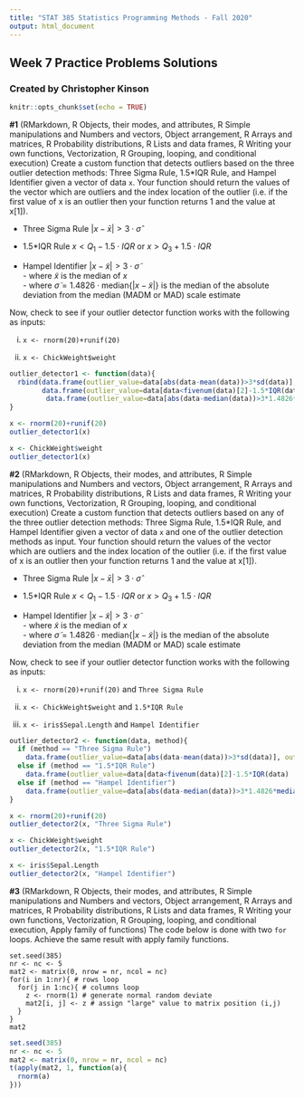 ---
title: "STAT 385 Statistics Programming Methods - Fall 2020"
output: html_document
---
## Week 7 Practice Problems Solutions
### Created by Christopher Kinson

```{r setup, include=FALSE}
knitr::opts_chunk$set(echo = TRUE)
```

**#1** (RMarkdown, R Objects, their modes, and attributes, R Simple manipulations and Numbers and vectors, Object arrangement, R Arrays and matrices, R Probability distributions, R Lists and data frames, R Writing your own functions, Vectorization, R Grouping, looping, and conditional execution) Create a custom function that detects outliers based on the three outlier detection methods: Three Sigma Rule, 1.5*IQR Rule, and Hampel Identifier given a vector of data `x`. Your function should return the values of the vector which are outliers and the index location of the outlier (i.e. if the first value of x is an outlier then your function returns 1 and the value at x[1]).

- Three Sigma Rule $|x-\bar{x}|>3 \cdot \hat{\sigma}$ 

- 1.5*IQR Rule $x<Q_1-1.5\cdot IQR$ or $x>Q_3+1.5 \cdot IQR$

- Hampel Identifier $|x-\tilde{x}|> 3 \cdot \tilde{\sigma}$  
      - where $\tilde{x}$ is the median of $x$  
      - where $\tilde{\sigma}=1.4826 \cdot \textrm{median}\{|x-\tilde{x}|\}$ is the median of the absolute deviation from the median (MADM or MAD) scale estimate

Now, check to see if your outlier detector function works with the following as inputs:

i. `x <- rnorm(20)+runif(20)`

ii. `x <- ChickWeight$weight`

```{r}
outlier_detector1 <- function(data){
  rbind(data.frame(outlier_value=data[abs(data-mean(data))>3*sd(data)], outlier_position=which(abs(data-mean(data))>3*sd(data))), 
        data.frame(outlier_value=data[data<fivenum(data)[2]-1.5*IQR(data) | data>fivenum(data)[4]+1.5*IQR(data)], outlier_position=which(data<fivenum(data)[2]-1.5*IQR(data) | data>fivenum(data)[4]+1.5*IQR(data))),
         data.frame(outlier_value=data[abs(data-median(data))>3*1.4826*median(abs(data-median(data)))], outlier_position=which(abs(data-median(data))>3*1.4826*median(abs(data-median(data))))))
}
```

```{r}
x <- rnorm(20)+runif(20)
outlier_detector1(x)

x <- ChickWeight$weight
outlier_detector1(x)
```


**#2** (RMarkdown, R Objects, their modes, and attributes, R Simple manipulations and Numbers and vectors, Object arrangement, R Arrays and matrices, R Probability distributions, R Lists and data frames, R Writing your own functions, Vectorization, R Grouping, looping, and conditional execution) Create a custom function that detects outliers based on any of the three outlier detection methods: Three Sigma Rule, 1.5*IQR Rule, and Hampel Identifier given a vector of data `x` and one of the outlier detection methods as input. Your function should return the values of the vector which are outliers and the index location of the outlier (i.e. if the first value of x is an outlier then your function returns 1 and the value at x[1]).

- Three Sigma Rule $|x-\bar{x}|>3 \cdot \hat{\sigma}$ 

- 1.5*IQR Rule $x<Q_1-1.5\cdot IQR$ or $x>Q_3+1.5 \cdot IQR$

- Hampel Identifier $|x-\tilde{x}|> 3 \cdot \tilde{\sigma}$  
      - where $\tilde{x}$ is the median of $x$  
      - where $\tilde{\sigma}=1.4826 \cdot \textrm{median}\{|x-\tilde{x}|\}$ is the median of the absolute deviation from the median (MADM or MAD) scale estimate

Now, check to see if your outlier detector function works with the following as inputs:

i. `x <- rnorm(20)+runif(20)` and `Three Sigma Rule`

ii. `x <- ChickWeight$weight` and `1.5*IQR Rule`

iii. `x <- iris$Sepal.Length` and `Hampel Identifier`

```{r}
outlier_detector2 <- function(data, method){
  if (method == "Three Sigma Rule")
    data.frame(outlier_value=data[abs(data-mean(data))>3*sd(data)], outlier_position=which(abs(data-mean(data))>3*sd(data)))
  else if (method == "1.5*IQR Rule")
    data.frame(outlier_value=data[data<fivenum(data)[2]-1.5*IQR(data) | data>fivenum(data)[4]+1.5*IQR(data)], outlier_position=which(data<fivenum(data)[2]-1.5*IQR(data) | data>fivenum(data)[4]+1.5*IQR(data))) 
  else if (method == "Hampel Identifier")
    data.frame(outlier_value=data[abs(data-median(data))>3*1.4826*median(abs(data-median(data)))], outlier_position=which(abs(data-median(data))>3*1.4826*median(abs(data-median(data)))))
}
```

```{r}
x <- rnorm(20)+runif(20)
outlier_detector2(x, "Three Sigma Rule")

x <- ChickWeight$weight
outlier_detector2(x, "1.5*IQR Rule")

x <- iris$Sepal.Length
outlier_detector2(x, "Hampel Identifier")
```


**#3** (RMarkdown, R Objects, their modes, and attributes, R Simple manipulations and Numbers and vectors, Object arrangement, R Arrays and matrices, R Probability distributions, R Lists and data frames, R Writing your own functions, Vectorization, R Grouping, looping, and conditional execution, Apply family of functions) The code below is done with two `for` loops. Achieve the same result with apply family functions.

```
set.seed(385)
nr <- nc <- 5
mat2 <- matrix(0, nrow = nr, ncol = nc)
for(i in 1:nr){ # rows loop
  for(j in 1:nc){ # columns loop
    z <- rnorm(1) # generate normal random deviate
    mat2[i, j] <- z # assign "large" value to matrix position (i,j)
  }
}
mat2
```

```{r}
set.seed(385)
nr <- nc <- 5
mat2 <- matrix(0, nrow = nr, ncol = nc)
t(apply(mat2, 1, function(a){
  rnorm(a)
}))
```


